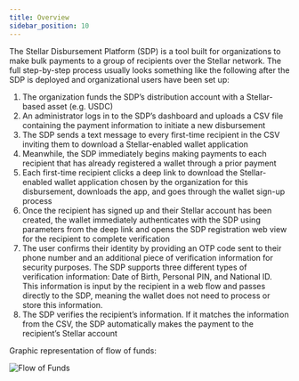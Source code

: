 ```yaml
---
title: Overview
sidebar_position: 10
---
```


The Stellar Disbursement Platform (SDP) is a tool built for organizations to make bulk payments to a group of recipients over the Stellar network. The full step-by-step process usually looks something like the following after the SDP is deployed and organizational users have been set up:

1. The organization funds the SDP’s distribution account with a Stellar-based asset (e.g. USDC)
2. An administrator logs in to the SDP’s dashboard and uploads a CSV file containing the payment information to initiate a new disbursement
3. The SDP sends a text message to every first-time recipient in the CSV inviting them to download a Stellar-enabled wallet application
4. Meanwhile, the SDP immediately begins making payments to each recipient that has already registered a wallet through a prior payment
5. Each first-time recipient clicks a deep link to download the Stellar-enabled wallet application chosen by the organization for this disbursement, downloads the app, and goes through the wallet sign-up process
6. Once the recipient has signed up and their Stellar account has been created, the wallet immediately authenticates with the SDP using parameters from the deep link and opens the SDP registration web view for the recipient to complete verification
7. The user confirms their identity by providing an OTP code sent to their phone number and an additional piece of verification information for security purposes. The SDP supports three different types of verification information: Date of Birth, Personal PIN, and National ID. This information is input by the recipient in a web flow and passes directly to the SDP, meaning the wallet does not need to process or store this information.
8. The SDP verifies the recipient’s information. If it matches the information from the CSV, the SDP automatically makes the payment to the recipient’s Stellar account

Graphic representation of flow of funds:

![Flow of Funds](/assets/SDP/SDP1.png)
